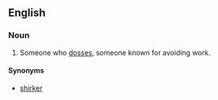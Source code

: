 {{rfv|regional?}}
==English==

===Noun===
{{en-noun}}

# Someone who [[doss]]es, someone known for avoiding work.

====Synonyms====
*[[shirker]]